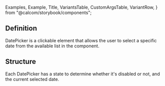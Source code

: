 
  Examples,
  Example,
  Title,
  VariantsTable,
  CustomArgsTable,
  VariantRow,
} from "@calcom/storybook/components";


<Meta title="UI/DatePicker" component={DatePicker} />

## Definition

DatePicker is a clickable element that allows the user to select a specific date from the available list in the component.

## Structure

Each DatePicker has a state to determine whether it's disabled or not, and the current selected date.

<CustomArgsTable of={DatePicker} />

<Examples title="DatePicker Variants">
  <Example title="Default">
    <DatePicker date={new Date('2023-08-15')} />
  </Example>
  <Example title="Disabled">
    <DatePicker date={new Date('2023-08-15')} disabled={true} />
  </Example>
  <Example title="minDate">
    <DatePicker date={new Date('2023-08-15')} minDate={new Date('2023-08-12')} />
  </Example>
</Examples>

<Title offset title="DatePicker" suffix="Variants" />

<Canvas>
  <Story
    name="DatePicker"
    args={{
      date: new Date('2023-08-15'),
      minDate: new Date('2023-08-12'),
      disabled: false,
      onDatesChange: (newDate) => {
        console.log(newDate)
      },
    }}
    argTypes={{
      date: {
        control: {
          type: "date",
        },
      },
      disabled: {
        control: {
          type: "boolean",
        },
      },
      minDate: {
        control: {
          type: "date",
        },
      },
    }}>
    {({ date, minDate, disabled, onDatesChange }) => (
      <VariantsTable titles={["Default"]} columnMinWidth={150}>
        <VariantRow disabled={disabled}>
          <DatePicker date={date} minDate={minDate} disabled={disabled} onDatesChange={onDatesChange} />
        </VariantRow>
      </VariantsTable>
    )}
  </Story>
</Canvas>
